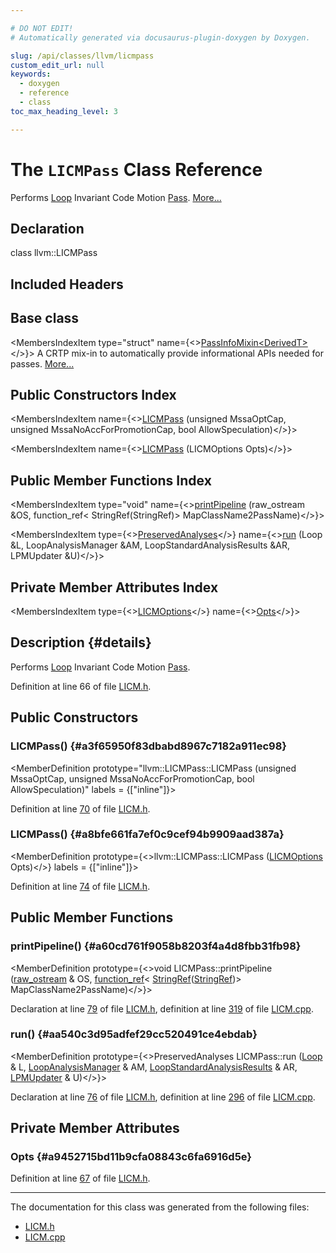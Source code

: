 ```yaml
---

# DO NOT EDIT!
# Automatically generated via docusaurus-plugin-doxygen by Doxygen.

slug: /api/classes/llvm/licmpass
custom_edit_url: null
keywords:
  - doxygen
  - reference
  - class
toc_max_heading_level: 3

---
```





# The `LICMPass` Class Reference

<DoxygenPage pluginConfig={pluginConfig}>

Performs <a href="/docs/api/classes/llvm/loop">Loop</a> Invariant Code Motion <a href="/docs/api/classes/llvm/pass">Pass</a>. <a href="#details">More...</a>

## Declaration

<CodeBlock>class llvm::LICMPass</CodeBlock>

## Included Headers

<IncludesList>
<IncludesListItem
  filePath="llvm/Transforms/Scalar/LICM.h"
  permalink="/docs/api/files/include/include/llvm/include/llvm/transforms/include/llvm/transforms/scalar/licm-h"
  isLocal="true" />
</IncludesList>

## Base class

<MembersIndex>

<MembersIndexItem
  type="struct"
  name={<><a href="/docs/api/structs/llvm/passinfomixin">PassInfoMixin&lt;DerivedT&gt;</a></>}>
A CRTP mix-in to automatically provide informational APIs needed for passes. <a href="/docs/api/structs/llvm/passinfomixin/#details">More...</a>
</MembersIndexItem>

</MembersIndex>

## Public Constructors Index

<MembersIndex>

<MembersIndexItem
  name={<><a href="#a3f65950f83dbabd8967c7182a911ec98">LICMPass</a> (unsigned MssaOptCap, unsigned MssaNoAccForPromotionCap, bool AllowSpeculation)</>}>
</MembersIndexItem>

<MembersIndexItem
  name={<><a href="#a8bfe661fa7ef0c9cef94b9909aad387a">LICMPass</a> (LICMOptions Opts)</>}>
</MembersIndexItem>

</MembersIndex>

## Public Member Functions Index

<MembersIndex>

<MembersIndexItem
  type="void"
  name={<><a href="#a60cd761f9058b8203f4a4d8fbb31fb98">printPipeline</a> (raw&#95;ostream &amp;OS, function&#95;ref&lt; StringRef(StringRef)&gt; MapClassName2PassName)</>}>
</MembersIndexItem>

<MembersIndexItem
  type={<><a href="/docs/api/classes/llvm/preservedanalyses">PreservedAnalyses</a></>}
  name={<><a href="#aa540c3d95adfef29cc520491ce4ebdab">run</a> (Loop &amp;L, LoopAnalysisManager &amp;AM, LoopStandardAnalysisResults &amp;AR, LPMUpdater &amp;U)</>}>
</MembersIndexItem>

</MembersIndex>

## Private Member Attributes Index

<MembersIndex>

<MembersIndexItem
  type={<><a href="/docs/api/structs/llvm/licmoptions">LICMOptions</a></>}
  name={<><a href="#a9452715bd11b9cfa08843c6fa6916d5e">Opts</a></>}>
</MembersIndexItem>

</MembersIndex>

## Description {#details}

Performs <a href="/docs/api/classes/llvm/loop">Loop</a> Invariant Code Motion <a href="/docs/api/classes/llvm/pass">Pass</a>.

Definition at line 66 of file <a href="/docs/api/files/include/include/llvm/include/llvm/transforms/include/llvm/transforms/scalar/licm-h">LICM.h</a>.

<SectionDefinition>

## Public Constructors

### LICMPass() {#a3f65950f83dbabd8967c7182a911ec98}

<MemberDefinition
  prototype="llvm::LICMPass::LICMPass (unsigned MssaOptCap, unsigned MssaNoAccForPromotionCap, bool AllowSpeculation)"
  labels = {["inline"]}>

Definition at line <a href="/docs/api/files/include/include/llvm/include/llvm/transforms/include/llvm/transforms/scalar/licm-h/#l00070">70</a> of file <a href="/docs/api/files/include/include/llvm/include/llvm/transforms/include/llvm/transforms/scalar/licm-h">LICM.h</a>.
</MemberDefinition>

### LICMPass() {#a8bfe661fa7ef0c9cef94b9909aad387a}

<MemberDefinition
  prototype={<>llvm::LICMPass::LICMPass (<a href="/docs/api/structs/llvm/licmoptions">LICMOptions</a> Opts)</>}
  labels = {["inline"]}>

Definition at line <a href="/docs/api/files/include/include/llvm/include/llvm/transforms/include/llvm/transforms/scalar/licm-h/#l00074">74</a> of file <a href="/docs/api/files/include/include/llvm/include/llvm/transforms/include/llvm/transforms/scalar/licm-h">LICM.h</a>.
</MemberDefinition>

</SectionDefinition>

<SectionDefinition>

## Public Member Functions

### printPipeline() {#a60cd761f9058b8203f4a4d8fbb31fb98}

<MemberDefinition
  prototype={<>void LICMPass::printPipeline (<a href="/docs/api/classes/llvm/raw-ostream">raw&#95;ostream</a> &amp; OS, <a href="/docs/api/classes/llvm/function-ref">function&#95;ref</a>&lt; <a href="/docs/api/classes/llvm/stringref">StringRef</a>(<a href="/docs/api/classes/llvm/stringref">StringRef</a>)&gt; MapClassName2PassName)</>}>

Declaration at line <a href="/docs/api/files/include/include/llvm/include/llvm/transforms/include/llvm/transforms/scalar/licm-h/#l00079">79</a> of file <a href="/docs/api/files/include/include/llvm/include/llvm/transforms/include/llvm/transforms/scalar/licm-h">LICM.h</a>, definition at line <a href="/docs/api/files/lib/lib/transforms/lib/transforms/scalar/licm-cpp/#l00319">319</a> of file <a href="/docs/api/files/lib/lib/transforms/lib/transforms/scalar/licm-cpp">LICM.cpp</a>.
</MemberDefinition>

### run() {#aa540c3d95adfef29cc520491ce4ebdab}

<MemberDefinition
  prototype={<>PreservedAnalyses LICMPass::run (<a href="/docs/api/classes/llvm/loop">Loop</a> &amp; L, <a href="/docs/api/namespaces/llvm/#a58dde534a0ea2a23cb6c779c5c283f75">LoopAnalysisManager</a> &amp; AM, <a href="/docs/api/structs/llvm/loopstandardanalysisresults">LoopStandardAnalysisResults</a> &amp; AR, <a href="/docs/api/classes/llvm/lpmupdater">LPMUpdater</a> &amp; U)</>}>

Declaration at line <a href="/docs/api/files/include/include/llvm/include/llvm/transforms/include/llvm/transforms/scalar/licm-h/#l00076">76</a> of file <a href="/docs/api/files/include/include/llvm/include/llvm/transforms/include/llvm/transforms/scalar/licm-h">LICM.h</a>, definition at line <a href="/docs/api/files/lib/lib/transforms/lib/transforms/scalar/licm-cpp/#l00296">296</a> of file <a href="/docs/api/files/lib/lib/transforms/lib/transforms/scalar/licm-cpp">LICM.cpp</a>.
</MemberDefinition>

</SectionDefinition>

<SectionDefinition>

## Private Member Attributes

### Opts {#a9452715bd11b9cfa08843c6fa6916d5e}

<MemberDefinition
  prototype="LICMOptions llvm::LICMPass::Opts">

Definition at line <a href="/docs/api/files/include/include/llvm/include/llvm/transforms/include/llvm/transforms/scalar/licm-h/#l00067">67</a> of file <a href="/docs/api/files/include/include/llvm/include/llvm/transforms/include/llvm/transforms/scalar/licm-h">LICM.h</a>.
</MemberDefinition>

</SectionDefinition>

<hr/>

The documentation for this class was generated from the following files:

<ul>
<li><a href="/docs/api/files/include/include/llvm/include/llvm/transforms/include/llvm/transforms/scalar/licm-h">LICM.h</a></li>
<li><a href="/docs/api/files/lib/lib/transforms/lib/transforms/scalar/licm-cpp">LICM.cpp</a></li>
</ul>

</DoxygenPage>
